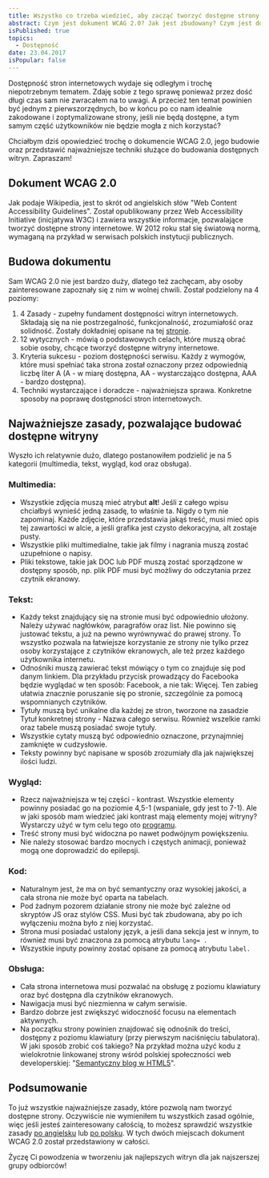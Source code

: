 ```yaml
---
title: Wszystko co trzeba wiedzieć, aby zacząć tworzyć dostępne strony internetowe
abstract: Czym jest dokument WCAG 2.0? Jak jest zbudowany? Czym jest dostępność? Jak tworzyć dostępne strony internetowe? Wszystkiego dowiesz się z tego wpisu!
isPublished: true
topics:
  - Dostępność
date: 23.04.2017
isPopular: false
---
```


Dostępność stron internetowych wydaje się odległym i trochę niepotrzebnym tematem. Zdaję sobie z tego sprawę ponieważ przez dość długi czas sam nie zwracałem na to uwagi. A przecież ten temat powinien być jednym z pierwszorzędnych, bo w końcu po co nam idealnie zakodowane i zoptymalizowane strony, jeśli nie będą dostępne, a tym samym część użytkowników nie będzie mogła z nich korzystać?

Chciałbym dziś opowiedzieć trochę o dokumencie WCAG 2.0, jego budowie oraz przedstawić najważniejsze techniki służące do budowania dostępnych witryn. Zapraszam!

## Dokument WCAG 2.0

Jak podaje Wikipedia, jest to skrót od angielskich słów "Web Content Accessibility Guidelines". Został opublikowany przez Web Accessibility Initiative (inicjatywa W3C) i zawiera wszystkie informacje, pozwalające tworzyć dostępne strony internetowe. W 2012 roku stał się światową normą, wymaganą na przykład w serwisach polskich instytucji publicznych.

## Budowa dokumentu

Sam WCAG 2.0 nie jest bardzo duży, dlatego też zachęcam, aby osoby zainteresowane zapoznały się z nim w wolnej chwili. Został podzielony na 4 poziomy:

1. 4 Zasady - zupełny fundament dostępności witryn internetowych. Składają się na nie postrzegalność, funkcjonalność, zrozumiałość oraz solidność. Zostały dokładniej opisane na tej [stronie](https://www.w3.org/TR/UNDERSTANDING-WCAG20/intro.html).
2. 12 wytycznych - mówią o podstawowych celach, które muszą obrać sobie osoby, chcące tworzyć dostępne witryny internetowe.
3. Kryteria sukcesu - poziom dostępności serwisu. Każdy z wymogów, które musi spełniać taka strona został oznaczony przez odpowiednią liczbę liter A (A - w miarę dostępna, AA - wystarczająco dostępna, AAA - bardzo dostępna).
4. Techniki wystarczające i doradcze - najważniejsza sprawa. Konkretne sposoby na poprawę dostępności stron internetowych.

## Najważniejsze zasady, pozwalające budować dostępne witryny

Wyszło ich relatywnie dużo, dlatego postanowiłem podzielić je na 5 kategorii (multimedia, tekst, wygląd, kod oraz obsługa).

### Multimedia:

- Wszystkie zdjęcia muszą mieć atrybut **alt**! Jeśli z całego wpisu chciałbyś wynieść jedną zasadę, to właśnie ta. Nigdy o tym nie zapominaj. Każde zdjęcie, które przedstawia jakąś treść, musi mieć opis tej zawartości w alcie, a jeśli grafika jest czysto dekoracyjna, alt zostaje pusty.
- Wszystkie pliki multimedialne, takie jak filmy i nagrania muszą zostać uzupełnione o napisy.
- Pliki tekstowe, takie jak DOC lub PDF muszą zostać sporządzone w dostępny sposób, np. plik PDF musi być możliwy do odczytania przez czytnik ekranowy.

### Tekst:

- Każdy tekst znajdujący się na stronie musi być odpowiednio ułożony. Należy używać nagłówków, paragrafów oraz list. Nie powinno się justować tekstu, a już na pewno wyrównywać do prawej strony. To wszystko pozwala na łatwiejsze korzystanie ze strony nie tylko przez osoby korzystające z czytników ekranowych, ale też przez każdego użytkownika internetu.
- Odnośniki muszą zawierać tekst mówiący o tym co znajduje się pod danym linkiem. Dla przykładu przycisk prowadzący do Facebooka będzie wyglądać w ten sposób: Facebook, a nie tak: Więcej. Ten zabieg ułatwia znacznie poruszanie się po stronie, szczególnie za pomocą wspomnianych czytników.
- Tytuły muszą być unikalne dla każdej ze stron, tworzone na zasadzie Tytuł konkretnej strony - Nazwa całego serwisu. Również wszelkie ramki oraz tabele muszą posiadać swoje tytuły.
- Wszystkie cytaty muszą być odpowiednio oznaczone, przynajmniej zamknięte w cudzysłowie.
- Teksty powinny być napisane w sposób zrozumiały dla jak największej ilości ludzi.

### Wygląd:

- Rzecz najważniejsza w tej części - kontrast. Wszystkie elementy powinny posiadać go na poziomie 4,5-1 (wspaniale, gdy jest to 7-1). Ale w jaki sposób mam wiedzieć jaki kontrast mają elementy mojej witryny? Wystarczy użyć w tym celu tego oto [programu](https://www.paciellogroup.com/resources/contrastanalyser/).
- Treść strony musi być widoczna po nawet podwójnym powiększeniu.
- Nie należy stosować bardzo mocnych i częstych animacji, ponieważ mogą one doprowadzić do epilepsji.

### Kod:

- Naturalnym jest, że ma on być semantyczny oraz wysokiej jakości, a cała strona nie może być oparta na tabelach.
- Pod żadnym pozorem działanie strony nie może być zależne od skryptów JS oraz stylów CSS. Musi być tak zbudowana, aby po ich wyłączeniu można było z niej korzystać.
- Strona musi posiadać ustalony język, a jeśli dana sekcja jest w innym, to również musi być znaczona za pomocą atrybutu `lang= .`
- Wszystkie inputy powinny zostać opisane za pomocą atrybutu `label.`

### Obsługa:

- Cała strona internetowa musi pozwalać na obsługę z poziomu klawiatury oraz być dostępna dla czytników ekranowych.
- Nawigacja musi być niezmienna w całym serwisie.
- Bardzo dobrze jest zwiększyć widoczność focusu na elementach aktywnych.
- Na początku strony powinien znajdować się odnośnik do treści, dostępny z poziomu klawiatury (przy pierwszym naciśnięciu tabulatora). W jaki sposób zrobić coś takiego? Na przykład można użyć kodu z wielokrotnie linkowanej strony wśród polskiej społeczności web developerskiej: "[Semantyczny blog w HTML5](http://tutorials.comandeer.pl/html5-blog.html#dostepnosc)".

## Podsumowanie

To już wszystkie najważniejsze zasady, które pozwolą nam tworzyć dostępne strony. Oczywiście nie wymieniłem tu wszystkich zasad ogólnie, więc jeśli jesteś zainteresowany całością, to możesz sprawdzić wszystkie zasady [po angielsku](https://www.w3.org/TR/WCAG20/) lub [po polsku](http://fdc.org.pl/wcag2/). W tych dwóch miejscach dokument WCAG 2.0 został przedstawiony w całości.

Życzę Ci powodzenia w tworzeniu jak najlepszych witryn dla jak najszerszej grupy odbiorców!

